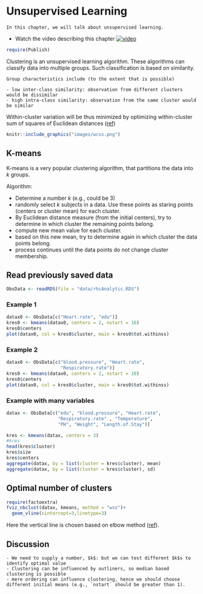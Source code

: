 # Unsupervised Learning

```block
In this chapter, we will talk about unsupervised learning.
```

- Watch the video describing this chapter [![video](https://img.youtube.com/vi/xhjcfvWDZVk/maxresdefault.jpg)](https://youtu.be/xhjcfvWDZVk)


```r
require(Publish)
```

Clustering is an unsupervised learning algorithm. These algorithms can classify data into multiple groups. Such classification is based on similarity.

```block
Group characteristics include (to the extent that is possible)

- low inter-class similarity: observation from different clusters would be dissimilar
- high intra-class similarity: observation from the same cluster would be similar
```

Within-cluster variation will be thus minimized by optimizing within-cluster sum of squares of Euclidean distances ([ref](https://en.wikipedia.org/wiki/Cross-validation_(statistics)))

```r
knitr::include_graphics("images/wcss.png")
```

## K-means

K-means is a very popular clustering algorithm, that partitions the data into $k$ groups. 

Algorithm:

- Determine a number $k$ (e.g., could be 3)
-  randomly select $k$ subjects in a data. Use these points as staring points (centers or cluster mean) for each cluster.
- By Euclidean distance measure (from the initial centers), try to determine in which cluster the remaining points belong.
- compute new mean value for each cluster.
- based on this new mean, try to determine again in which cluster the data points belong.
- process continues until the data points do not change cluster membership.

## Read previously saved data

```r
ObsData <- readRDS(file = "data/rhcAnalytic.RDS")
```

### Example 1

```r
datax0 <- ObsData[c("Heart.rate", "edu")]
kres0 <- kmeans(datax0, centers = 2, nstart = 10)
kres0$centers
plot(datax0, col = kres0$cluster, main = kres0$tot.withinss)
```

### Example 2

```r
datax0 <- ObsData[c("blood.pressure", "Heart.rate", 
                    "Respiratory.rate")]
kres0 <- kmeans(datax0, centers = 2, nstart = 10)
kres0$centers
plot(datax0, col = kres0$cluster, main = kres0$tot.withinss)
```

### Example with many variables

```r
datax <- ObsData[c("edu", "blood.pressure", "Heart.rate", 
                   "Respiratory.rate" , "Temperature",
                   "PH", "Weight", "Length.of.Stay")]
```

```r
kres <- kmeans(datax, centers = 3)
#kres
head(kres$cluster)
kres$size
kres$centers
aggregate(datax, by = list(cluster = kres$cluster), mean)
aggregate(datax, by = list(cluster = kres$cluster), sd)
```

## Optimal number of clusters


```r
require(factoextra)
fviz_nbclust(datax, kmeans, method = "wss")+
  geom_vline(xintercept=3,linetype=3)
```

Here the vertical line is chosen based on elbow method ([ref](https://en.wikipedia.org/wiki/Elbow_method_(clustering))). 

## Discussion

```block
- We need to supply a number, $k$: but we can test different $k$s to identify optimal value
- Clustering can be influenced by outliners, so median based clustering is possible 
- mere ordering can influence clustering, hence we should choose different initial means (e.g., `nstart` should be greater than 1).
```
